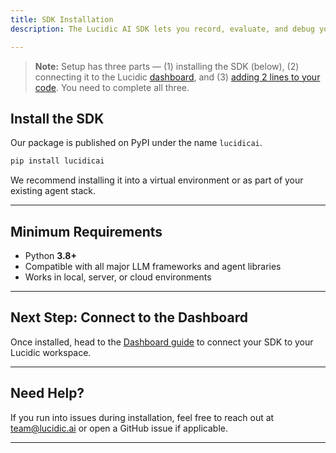 ```yaml
---
title: SDK Installation
description: The Lucidic AI SDK lets you record, evaluate, and debug your AI agents by connecting them to the Lucidic platform.

---
```

> **Note:** Setup has three parts — (1) installing the SDK (below), (2) connecting it to the Lucidic [dashboard](/getting-started/dashboard), and (3) [adding 2 lines to your code](/getting-started/quickstart). You need to complete all three.

## Install the SDK

Our package is published on PyPI under the name `lucidicai`.

```bash
pip install lucidicai
```

We recommend installing it into a virtual environment or as part of your existing agent stack.

---

## Minimum Requirements

- Python **3.8+**
- Compatible with all major LLM frameworks and agent libraries
- Works in local, server, or cloud environments

---

## Next Step: Connect to the Dashboard

Once installed, head to the [Dashboard guide](/getting-started/dashboard) to connect your SDK to your Lucidic workspace.

---

## Need Help?

If you run into issues during installation, feel free to reach out at [team@lucidic.ai](mailto:team@lucidic.ai) or open a GitHub issue if applicable.

---